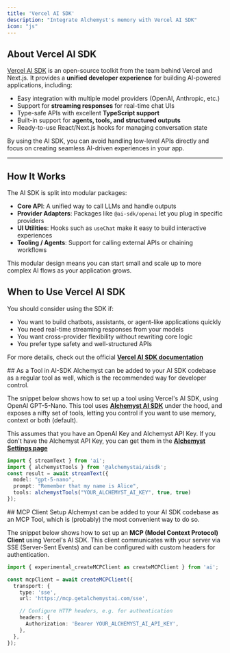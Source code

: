 ```yaml
---
title: 'Vercel AI SDK'
description: "Integrate Alchemyst's memory with Vercel AI SDK"
icon: "js"
---
```

## About Vercel AI SDK
[Vercel AI SDK](https://ai-sdk.dev) is an open-source toolkit from the team behind Vercel and Next.js. It provides a **unified developer experience** for building AI-powered applications, including:

- Easy integration with multiple model providers (OpenAI, Anthropic, etc.)
- Support for **streaming responses** for real-time chat UIs
- Type-safe APIs with excellent **TypeScript support**
- Built-in support for **agents, tools, and structured outputs**
- Ready-to-use React/Next.js hooks for managing conversation state

By using the AI SDK, you can avoid handling low-level APIs directly and focus on creating seamless AI-driven experiences in your app.

---

## How It Works

The AI SDK is split into modular packages:

- **Core API**: A unified way to call LLMs and handle outputs
- **Provider Adapters**: Packages like `@ai-sdk/openai` let you plug in specific providers
- **UI Utilities**: Hooks such as `useChat` make it easy to build interactive experiences
- **Tooling / Agents**: Support for calling external APIs or chaining workflows

This modular design means you can start small and scale up to more complex AI flows as your application grows.

## When to Use Vercel AI SDK

You should consider using the SDK if:
- You want to build chatbots, assistants, or agent-like applications quickly
- You need real-time streaming responses from your models
- You want cross-provider flexibility without rewriting core logic
- You prefer type safety and well-structured APIs

For more details, check out the official [**Vercel AI SDK documentation**](https://ai-sdk.dev/docs/introduction)

<Tabs>

<Tab title="As AI-SDK Tool" icon="code">
## As a Tool in AI-SDK
Alchemyst can be added to your AI SDK codebase as a regular tool as well, which is the recommended way for developer control.

The snippet below shows how to set up a tool using Vercel's AI SDK, using OpenAI GPT-5-Nano. This tool uses [**Alchemyst AI SDK**](https://npmjs.com/package/@alchemystai/sdk) under the hood, and exposes a nifty set of tools, letting you control if you want to use memory, context or both (default).

This assumes that you have an OpenAI Key and Alchemyst API Key. If you don't have the Alchemyst API Key, you can get them in the [**Alchemyst Settings page**](https://platform.getalchemystai.com/settings)

```ts aiSdkToolSetup.ts
import { streamText } from 'ai';
import { alchemystTools } from '@alchemystai/aisdk';
const result = await streamText({
  model: "gpt-5-nano",
  prompt: "Remember that my name is Alice",
  tools: alchemystTools("YOUR_ALCHEMYST_AI_KEY", true, true)
});
 ```
</Tab>

<Tab title="As MCP Tool (experimental)" icon="plug">
## MCP Client Setup
Alchemyst can be added to your AI SDK codebase as an MCP Tool, which is (probably) the most convenient way to do so.

The snippet below shows how to set up an **MCP (Model Context Protocol) Client** using Vercel's AI SDK. This client communicates with your server via SSE (Server-Sent Events) and can be configured with custom headers for authentication.

```ts aiSdkMcpSetup.ts
import { experimental_createMCPClient as createMCPClient } from 'ai';

const mcpClient = await createMCPClient({
  transport: {
    type: 'sse',
    url: 'https://mcp.getalchemystai.com/sse',

    // Configure HTTP headers, e.g. for authentication
    headers: {
      Authorization: 'Bearer YOUR_ALCHEMYST_AI_API_KEY',
    },
  },
});
```
</Tab>

</Tabs>